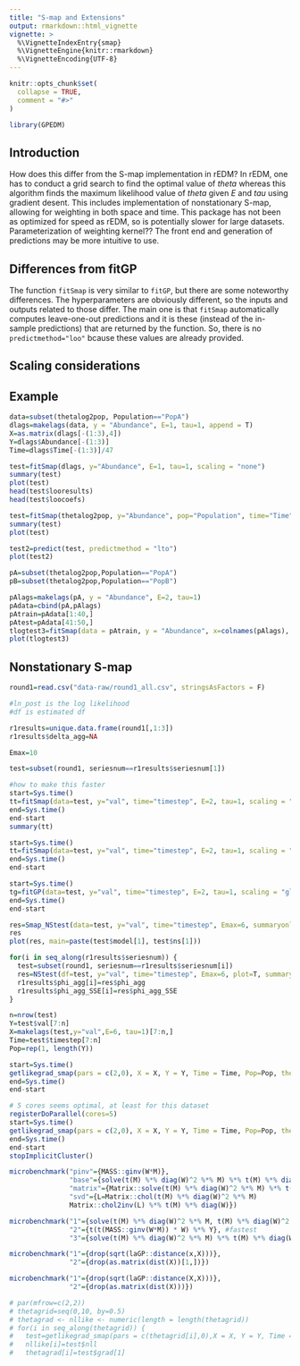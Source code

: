 ```yaml
---
title: "S-map and Extensions"
output: rmarkdown::html_vignette
vignette: >
  %\VignetteIndexEntry{smap}
  %\VignetteEngine{knitr::rmarkdown}
  %\VignetteEncoding{UTF-8}
---
```


```r
knitr::opts_chunk$set(
  collapse = TRUE,
  comment = "#>"
)
```

```r
library(GPEDM)
```

## Introduction

How does this differ from the S-map implementation in rEDM? In rEDM, one has to conduct a grid search to find the optimal value of $theta$ whereas this algorithm finds the maximum likelihood value of $theta$ given $E$ and $tau$ using gradient desent. This includes implementation of nonstationary S-map, allowing for weighting in both space and time. This package has not been as optimized for speed as rEDM, so is potentially slower for large datasets. Parameterization of weighting kernel?? The front end and generation of predictions may be more intuitive to use.

## Differences from fitGP

The function `fitSmap` is very similar to `fitGP`, but there are some noteworthy differences. The hyperparameters are obviously different, so the inputs and outputs related to those differ. The main one is that `fitSmap` automatically computes leave-one-out predictions and it is these (instead of the in-sample predictions) that are returned by the function. So, there is no `predictmethod="loo"` bcause these values are already provided. 

## Scaling considerations


## Example

```r
data=subset(thetalog2pop, Population=="PopA")
dlags=makelags(data, y = "Abundance", E=1, tau=1, append = T)
X=as.matrix(dlags[-(1:3),4])
Y=dlags$Abundance[-(1:3)]
Time=dlags$Time[-(1:3)]/47

test=fitSmap(dlags, y="Abundance", E=1, tau=1, scaling = "none")
summary(test)
plot(test)
head(test$looresults)
head(test$loocoefs)

test=fitSmap(thetalog2pop, y="Abundance", pop="Population", time="Time", E=2, tau=1, scaling = "local")
summary(test)
plot(test)

test2=predict(test, predictmethod = "lto")
plot(test2)

pA=subset(thetalog2pop,Population=="PopA")
pB=subset(thetalog2pop,Population=="PopB")

pAlags=makelags(pA, y = "Abundance", E=2, tau=1)
pAdata=cbind(pA,pAlags)
pAtrain=pAdata[1:40,]
pAtest=pAdata[41:50,]
tlogtest3=fitSmap(data = pAtrain, y = "Abundance", x=colnames(pAlags), time = "Time", newdata = pAtest)
plot(tlogtest3)
```


## Nonstationary S-map

```r
round1=read.csv("data-raw/round1_all.csv", stringsAsFactors = F)

#ln_post is the log likelihood
#df is estimated df

r1results=unique.data.frame(round1[,1:3])
r1results$delta_agg=NA

Emax=10

test=subset(round1, seriesnum==r1results$seriesnum[1])

#how to make this faster
start=Sys.time()
tt=fitSmap(data=test, y="val", time="timestep", E=2, tau=1, scaling = "none", parallel = T)
end=Sys.time()
end-start
summary(tt)

start=Sys.time()
tt=fitSmap(data=test, y="val", time="timestep", E=2, tau=1, scaling = "none", thetafixed = 2)
end=Sys.time()
end-start

start=Sys.time()
tg=fitGP(data=test, y="val", time="timestep", E=2, tau=1, scaling = "global")
end=Sys.time()
end-start

res=Smap_NStest(data=test, y="val", time="timestep", Emax=6, summaryonly=T, scaling = "none")
res
plot(res, main=paste(test$model[1], test$ns[1]))

for(i in seq_along(r1results$seriesnum)) {
  test=subset(round1, seriesnum==r1results$seriesnum[i])
  res=NStest(df=test, y="val", time="timestep", Emax=6, plot=T, summaryonly=T, name=paste(test$model[1], test$ns[1]))
  r1results$phi_agg[i]=res$phi_agg
  r1results$phi_agg_SSE[i]=res$phi_agg_SSE
}

n=nrow(test)
Y=test$val[7:n]
X=makelags(test,y="val",E=6, tau=1)[7:n,]
Time=test$timestep[7:n]
Pop=rep(1, length(Y))

start=Sys.time()
getlikegrad_smap(pars = c(2,0), X = X, Y = Y, Time = Time, Pop=Pop, thetafixed = NULL, deltafixed = 0, returngradonly = T, exclradius = 0)
end=Sys.time()
end-start

# 5 cores seems optimal, at least for this dataset
registerDoParallel(cores=5)
start=Sys.time()
getlikegrad_smap(pars = c(2,0), X = X, Y = Y, Time = Time, Pop=Pop, thetafixed = NULL, deltafixed = 0, returngradonly = T, exclradius = 0)
end=Sys.time()
end-start
stopImplicitCluster()

microbenchmark("pinv"={MASS::ginv(W*M)},
               "base"={solve(t(M) %*% diag(W)^2 %*% M) %*% t(M) %*% diag(W)},
               "matrix"={Matrix::solve(t(M) %*% diag(W)^2 %*% M) %*% t(M) %*% diag(W)},
               "svd"={L=Matrix::chol(t(M) %*% diag(W)^2 %*% M)
               Matrix::chol2inv(L) %*% t(M) %*% diag(W)})

microbenchmark("1"={solve(t(M) %*% diag(W)^2 %*% M, t(M) %*% diag(W)^2 %*% Y)},
               "2"={t(t(MASS::ginv(W*M)) * W) %*% Y}, #fastest
               "3"={solve(t(M) %*% diag(W)^2 %*% M) %*% t(M) %*% diag(W)^2 %*% Y})

microbenchmark("1"={drop(sqrt(laGP::distance(x,X)))},
               "2"={drop(as.matrix(dist(X))[1,])})

microbenchmark("1"={drop(sqrt(laGP::distance(X,X)))},
               "2"={drop(as.matrix(dist(X)))})

# par(mfrow=c(2,2))
# thetagrid=seq(0,10, by=0.5)
# thetagrad <- nllike <- numeric(length = length(thetagrid))
# for(i in seq_along(thetagrid)) {
#   test=getlikegrad_smap(pars = c(thetagrid[i],0),X = X, Y = Y, Time = Time, thetafixed = NULL, deltafixed = 0, returngradonly = T)
#   nllike[i]=test$nll
#   thetagrad[i]=test$grad[1]
```


